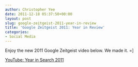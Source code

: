 ```yaml
---
author: Christopher Yee
date: 2011-12-18 05:37:50+00:00
layout: post
slug: google-zeitgeist-2011-year-in-review
title: 'Google Zeitgeist 2011: Year in Review'
categories:
- Social Media
---
```


Enjoy the new 2011 Google Zeitgeist video below. We made it. =]

[YouTube: Year in Search 2011](https://www.youtube.com/watch?v=SAIEamakLoY)

